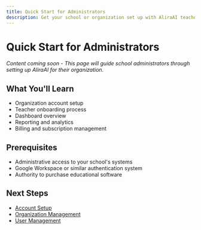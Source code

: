 ```yaml
---
title: Quick Start for Administrators
description: Get your school or organization set up with AliraAI teacher assessments
---
```


# Quick Start for Administrators

*Content coming soon - This page will guide school administrators through setting up AliraAI for their organization.*

## What You'll Learn

- Organization account setup
- Teacher onboarding process
- Dashboard overview
- Reporting and analytics
- Billing and subscription management

## Prerequisites

- Administrative access to your school's systems
- Google Workspace or similar authentication system
- Authority to purchase educational software

## Next Steps

- [Account Setup](/getting-started/account-setup)
- [Organization Management](/administration)
- [User Management](/administration/user-management)
